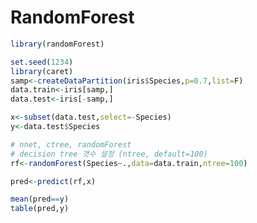 # RandomForest

```{r}
library(randomForest)
```

```{r}
set.seed(1234)
library(caret)
samp<-createDataPartition(iris$Species,p=0.7,list=F)
data.train<-iris[samp,]
data.test<-iris[-samp,]
```

```{r}
x<-subset(data.test,select=-Species)
y<-data.test$Species
```

```{r}
# nnet, ctree, randomForest
# decision tree 갯수 설정 (ntree, default=100)
rf<-randomForest(Species~.,data=data.train,ntree=100)
```

```{r}
pred<-predict(rf,x)
```

```{r}
mean(pred==y)
table(pred,y)
```
